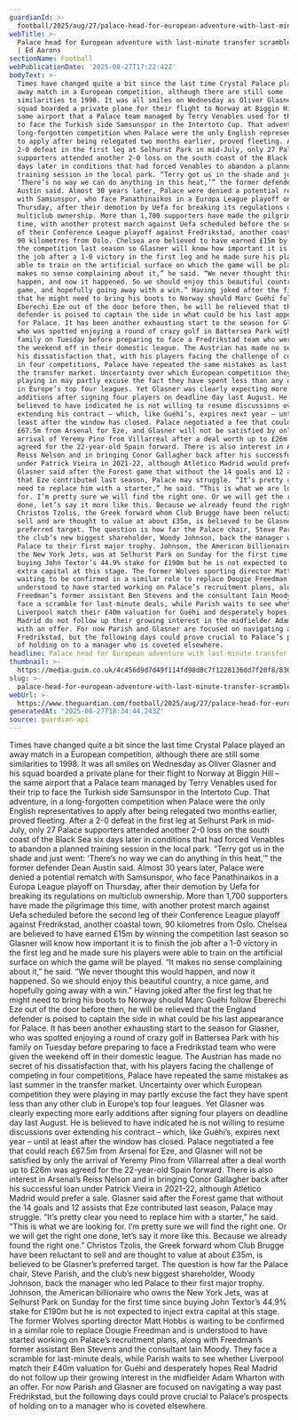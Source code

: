 ```yaml
---
guardianId: >-
  football/2025/aug/27/palace-head-for-european-adventure-with-last-minute-transfer-scramble-looming
webTitle: >-
  Palace head for European adventure with last-minute transfer scramble looming
  | Ed Aarons
sectionName: Football
webPublicationDate: '2025-08-27T17:22:42Z'
bodyText: >-
  Times have changed quite a bit since the last time Crystal Palace played an
  away match in a European competition, although there are still some
  similarities to 1998. It was all smiles on Wednesday as Oliver Glasner and his
  squad boarded a private plane for their flight to Norway at Biggin Hill – the
  same airport that a Palace team managed by Terry Venables used for their trip
  to face the Turkish side Samsunspor in the Intertoto Cup. That adventure, in a
  long-forgotten competition when Palace were the only English representatives
  to apply after being relegated two months earlier, proved fleeting. After a
  2-0 defeat in the first leg at Selhurst Park in mid-July, only 27 Palace
  supporters attended another 2-0 loss on the south coast of the Black Sea six
  days later in conditions that had forced Venables to abandon a planned
  training session in the local park. “Terry got us in the shade and just went:
  ‘There’s no way we can do anything in this heat,’” the former defender Dean
  Austin said. Almost 30 years later, Palace were denied a potential rematch
  with Samsunspor, who face Panathinaikos in a Europa League playoff on
  Thursday, after their demotion by Uefa for breaking its regulations on
  multiclub ownership. More than 1,700 supporters have made the pilgrimage this
  time, with another protest march against Uefa scheduled before the second leg
  of their Conference League playoff against Fredrikstad, another coastal town,
  90 kilometres from Oslo. Chelsea are believed to have earned £15m by winning
  the competition last season so Glasner will know how important it is to finish
  the job after a 1-0 victory in the first leg and he made sure his players were
  able to train on the artificial surface on which the game will be played. “It
  makes no sense complaining about it,” he said. “We never thought this would
  happen, and now it happened. So we should enjoy this beautiful country, a nice
  game, and hopefully going away with a win.” Having joked after the first leg
  that he might need to bring his boots to Norway should Marc Guéhi follow
  Eberechi Eze out of the door before then, he will be relieved that the England
  defender is poised to captain the side in what could be his last appearance
  for Palace. It has been another exhausting start to the season for Glasner,
  who was spotted enjoying a round of crazy golf in Battersea Park with his
  family on Tuesday before preparing to face a Fredrikstad team who were given
  the weekend off in their domestic league. The Austrian has made no secret of
  his dissatisfaction that, with his players facing the challenge of competing
  in four competitions, Palace have repeated the same mistakes as last summer in
  the transfer market. Uncertainty over which European competition they were
  playing in may partly excuse the fact they have spent less than any other club
  in Europe’s top four leagues. Yet Glasner was clearly expecting more early
  additions after signing four players on deadline day last August. He is
  believed to have indicated he is not willing to resume discussions over
  extending his contract – which, like Guéhi’s, expires next year – until at
  least after the window has closed. Palace negotiated a fee that could reach
  £67.5m from Arsenal for Eze, and Glasner will not be satisfied by only the
  arrival of Yeremy Pino from Villarreal after a deal worth up to £26m was
  agreed for the 22-year-old Spain forward. There is also interest in Arsenal’s
  Reiss Nelson and in bringing Conor Gallagher back after his successful loan
  under Patrick Vieira in 2021-22, although Atlético Madrid would prefer a sale.
  Glasner said after the Forest game that without the 14 goals and 12 assists
  that Eze contributed last season, Palace may struggle. “It’s pretty clear you
  need to replace him with a starter,” he said. “This is what we are looking
  for. I’m pretty sure we will find the right one. Or we will get the right one
  done, let’s say it more like this. Because we already found the right one.”
  Christos Tzolis, the Greek forward whom Club Brugge have been reluctant to
  sell and are thought to value at about £35m, is believed to be Glasner’s
  preferred target. The question is how far the Palace chair, Steve Parish, and
  the club’s new biggest shareholder, Woody Johnson, back the manager who led
  Palace to their first major trophy. Johnson, the American billionaire who owns
  the New York Jets, was at Selhurst Park on Sunday for the first time since
  buying John Textor’s 44.9% stake for £190m but he is not expected to inject
  extra capital at this stage. The former Wolves sporting director Matt Hobbs is
  waiting to be confirmed in a similar role to replace Dougie Freedman and is
  understood to have started working on Palace’s recruitment plans, along with
  Freedman’s former assistant Ben Stevens and the consultant Iain Moody. They
  face a scramble for last-minute deals, while Parish waits to see whether
  Liverpool match their £40m valuation for Guéhi and desperately hopes Real
  Madrid do not follow up their growing interest in the midfielder Adam Wharton
  with an offer. For now Parish and Glasner are focused on navigating a way past
  Fredrikstad, but the following days could prove crucial to Palace’s prospects
  of holding on to a manager who is coveted elsewhere.
headline: Palace head for European adventure with last-minute transfer scramble looming
thumbnail: >-
  https://media.guim.co.uk/4c456d9d7d49f114fd98d8c7f1228136dd7f20f8/836_0_6429_5144/500.jpg
slug: >-
  palace-head-for-european-adventure-with-last-minute-transfer-scramble-looming-or-ed-aarons
webUrl: >-
  https://www.theguardian.com/football/2025/aug/27/palace-head-for-european-adventure-with-last-minute-transfer-scramble-looming
generatedAt: '2025-08-27T18:34:44.243Z'
source: guardian-api
---
```

Times have changed quite a bit since the last time Crystal Palace played an away match in a European competition, although there are still some similarities to 1998. It was all smiles on Wednesday as Oliver Glasner and his squad boarded a private plane for their flight to Norway at Biggin Hill – the same airport that a Palace team managed by Terry Venables used for their trip to face the Turkish side Samsunspor in the Intertoto Cup. That adventure, in a long-forgotten competition when Palace were the only English representatives to apply after being relegated two months earlier, proved fleeting. After a 2-0 defeat in the first leg at Selhurst Park in mid-July, only 27 Palace supporters attended another 2-0 loss on the south coast of the Black Sea six days later in conditions that had forced Venables to abandon a planned training session in the local park. “Terry got us in the shade and just went: ‘There’s no way we can do anything in this heat,’” the former defender Dean Austin said. Almost 30 years later, Palace were denied a potential rematch with Samsunspor, who face Panathinaikos in a Europa League playoff on Thursday, after their demotion by Uefa for breaking its regulations on multiclub ownership. More than 1,700 supporters have made the pilgrimage this time, with another protest march against Uefa scheduled before the second leg of their Conference League playoff against Fredrikstad, another coastal town, 90 kilometres from Oslo. Chelsea are believed to have earned £15m by winning the competition last season so Glasner will know how important it is to finish the job after a 1-0 victory in the first leg and he made sure his players were able to train on the artificial surface on which the game will be played. “It makes no sense complaining about it,” he said. “We never thought this would happen, and now it happened. So we should enjoy this beautiful country, a nice game, and hopefully going away with a win.” Having joked after the first leg that he might need to bring his boots to Norway should Marc Guéhi follow Eberechi Eze out of the door before then, he will be relieved that the England defender is poised to captain the side in what could be his last appearance for Palace. It has been another exhausting start to the season for Glasner, who was spotted enjoying a round of crazy golf in Battersea Park with his family on Tuesday before preparing to face a Fredrikstad team who were given the weekend off in their domestic league. The Austrian has made no secret of his dissatisfaction that, with his players facing the challenge of competing in four competitions, Palace have repeated the same mistakes as last summer in the transfer market. Uncertainty over which European competition they were playing in may partly excuse the fact they have spent less than any other club in Europe’s top four leagues. Yet Glasner was clearly expecting more early additions after signing four players on deadline day last August. He is believed to have indicated he is not willing to resume discussions over extending his contract – which, like Guéhi’s, expires next year – until at least after the window has closed. Palace negotiated a fee that could reach £67.5m from Arsenal for Eze, and Glasner will not be satisfied by only the arrival of Yeremy Pino from Villarreal after a deal worth up to £26m was agreed for the 22-year-old Spain forward. There is also interest in Arsenal’s Reiss Nelson and in bringing Conor Gallagher back after his successful loan under Patrick Vieira in 2021-22, although Atlético Madrid would prefer a sale. Glasner said after the Forest game that without the 14 goals and 12 assists that Eze contributed last season, Palace may struggle. “It’s pretty clear you need to replace him with a starter,” he said. “This is what we are looking for. I’m pretty sure we will find the right one. Or we will get the right one done, let’s say it more like this. Because we already found the right one.” Christos Tzolis, the Greek forward whom Club Brugge have been reluctant to sell and are thought to value at about £35m, is believed to be Glasner’s preferred target. The question is how far the Palace chair, Steve Parish, and the club’s new biggest shareholder, Woody Johnson, back the manager who led Palace to their first major trophy. Johnson, the American billionaire who owns the New York Jets, was at Selhurst Park on Sunday for the first time since buying John Textor’s 44.9% stake for £190m but he is not expected to inject extra capital at this stage. The former Wolves sporting director Matt Hobbs is waiting to be confirmed in a similar role to replace Dougie Freedman and is understood to have started working on Palace’s recruitment plans, along with Freedman’s former assistant Ben Stevens and the consultant Iain Moody. They face a scramble for last-minute deals, while Parish waits to see whether Liverpool match their £40m valuation for Guéhi and desperately hopes Real Madrid do not follow up their growing interest in the midfielder Adam Wharton with an offer. For now Parish and Glasner are focused on navigating a way past Fredrikstad, but the following days could prove crucial to Palace’s prospects of holding on to a manager who is coveted elsewhere.
